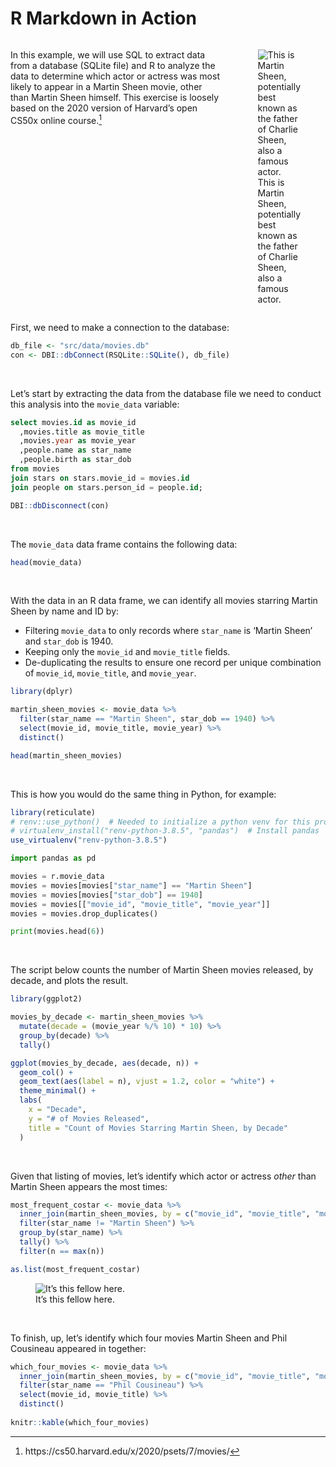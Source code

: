 # R Markdown in Action

:::: {style="display: flex; flex-direction: row; flex-wrap: wrap; width: 100%;"}

::: {style="display: flex; flex-direction: column; flex-basis: 100%; flex: 5; padding-right:20px;"}
In this example, we will use SQL to extract data from a database (SQLite file) and R to analyze the data to determine which actor or actress was most likely to appear in a Martin Sheen movie, other than Martin Sheen himself. This exercise is loosely based on the 2020 version of Harvard's open CS50x online course.^[https://cs50.harvard.edu/x/2020/psets/7/movies/]

:::

::: {style="display: flex; flex-direction: column; flex-basis: 100%; flex: 2;"}
![This is Martin Sheen, potentially best known as the father of Charlie Sheen, also a famous actor.](src/img/martin_sheen.jpg)
:::

::::


First, we need to make a connection to the database:

```r
db_file <- "src/data/movies.db"
con <- DBI::dbConnect(RSQLite::SQLite(), db_file)
```

<br>

Let's start by extracting the data from the database file we need to conduct this analysis into the `movie_data` variable:

```sql
select movies.id as movie_id
  ,movies.title as movie_title
  ,movies.year as movie_year
  ,people.name as star_name
  ,people.birth as star_dob
from movies
join stars on stars.movie_id = movies.id
join people on stars.person_id = people.id;
```

```r
DBI::dbDisconnect(con)
```


<br>

The `movie_data` data frame contains the following data:

```r
head(movie_data)
```

<br>

With the data in an R data frame, we can identify all movies starring Martin Sheen by name and ID by:

- Filtering `movie_data` to only records where `star_name` is 'Martin Sheen' and `star_dob` is 1940.
- Keeping only the `movie_id` and `movie_title` fields.
- De-duplicating the results to ensure one record per unique combination of `movie_id`, `movie_title`, and `movie_year`.

```r
library(dplyr)

martin_sheen_movies <- movie_data %>% 
  filter(star_name == "Martin Sheen", star_dob == 1940) %>% 
  select(movie_id, movie_title, movie_year) %>% 
  distinct()

head(martin_sheen_movies)
```

<br/>

This is how you would do the same thing in Python, for example:

```r
library(reticulate)
# renv::use_python()  # Needed to initialize a python venv for this project
# virtualenv_install("renv-python-3.8.5", "pandas")  # Install pandas
use_virtualenv("renv-python-3.8.5")
```

```python
import pandas as pd

movies = r.movie_data
movies = movies[movies["star_name"] == "Martin Sheen"]
movies = movies[movies["star_dob"] == 1940]
movies = movies[["movie_id", "movie_title", "movie_year"]]
movies = movies.drop_duplicates()

print(movies.head(6))
```

<br>

The script below counts the number of Martin Sheen movies released, by decade, and plots the result.

```r
library(ggplot2)

movies_by_decade <- martin_sheen_movies %>% 
  mutate(decade = (movie_year %/% 10) * 10) %>% 
  group_by(decade) %>% 
  tally()

ggplot(movies_by_decade, aes(decade, n)) +
  geom_col() +
  geom_text(aes(label = n), vjust = 1.2, color = "white") +
  theme_minimal() +
  labs(
    x = "Decade",
    y = "# of Movies Released",
    title = "Count of Movies Starring Martin Sheen, by Decade"
  )
```

<br>

Given that listing of movies, let's identify which actor or actress *other* than Martin Sheen appears the most times:

```r
most_frequent_costar <- movie_data %>% 
  inner_join(martin_sheen_movies, by = c("movie_id", "movie_title", "movie_year")) %>% 
  filter(star_name != "Martin Sheen") %>% 
  group_by(star_name) %>% 
  tally() %>% 
  filter(n == max(n))

as.list(most_frequent_costar)
```

![It's this fellow here.](src/img/phil_cousineau.jpg)

<br>

To finish, up, let's identify which four movies Martin Sheen and Phil Cousineau appeared in together:

```r
which_four_movies <- movie_data %>% 
  inner_join(martin_sheen_movies, by = c("movie_id", "movie_title", "movie_year")) %>% 
  filter(star_name == "Phil Cousineau") %>% 
  select(movie_id, movie_title) %>% 
  distinct()
  
knitr::kable(which_four_movies)
```

